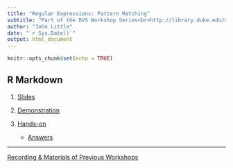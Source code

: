 ```yaml
---
title: "Regular Expressions: Pattern Matching"
subtitle: "Part of the DVS Workshop Series<br>http://library.duke.edu/data/news"
author: "John Little"
date: "`r Sys.Date()`"
output: html_document
---
```


```r
knitr::opts_chunk$set(echo = TRUE)
```

## R Markdown

1. [Slides](http://libjohn.github.io/regex/slides.html)

1. [Demonstration](http://libjohn.github.io/regex/regex.html)

1. [Hands-on](http://libjohn.github.io/regex/regex.html)
    + [Answers](http://libjohn.github.io/regex/answers.html)
    
---

[Recording & Materials of Previous Workshops](http://library.duke.edu/data/news/past-workshops)